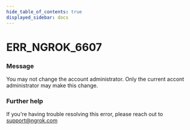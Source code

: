 ```yaml
---
hide_table_of_contents: true
displayed_sidebar: docs
---
```



# ERR_NGROK_6607

### Message

You may not change the account administrator. Only the current accont administrator may make this change.

### Further help

If you're having trouble resolving this error, please reach out to [support@ngrok.com](mailto:support@ngrok.com?subject=Help%20with%20ERR_NGROK_6607)

<ErrorDetails error="err_ngrok_6607" />
